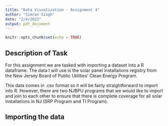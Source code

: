 ```yaml
---
title: "Data Visualization - Assignment 4"
author: "Simran Singh"
date: "2/4/2022"
output: pdf_document
---
```


```r
knitr::opts_chunk$set(echo = TRUE)
```

## Description of Task
For this assignment we are tasked with importing a dataset into a R dataframe. The data I will use is the solar panel installations registry from the New Jersey Board of Public Utilities' Clean Energy Program. 

This data comes in .csv format so it will be fairly straightforward to import into R. However, there are two NJBPU programs that we would like to import and join to each other to ensure that there is complete coverage for all solar installations in NJ (SRP Program and TI Program). 

## Importing the data
```r

```


